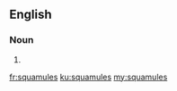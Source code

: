 ==English==

===Noun===
{{head|en|noun plural form}}

# {{plural of|squamule|lang=en}}

[[fr:squamules]]
[[ku:squamules]]
[[my:squamules]]